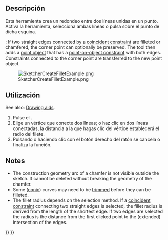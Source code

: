 <languages/>

<div class="mw-translate-fuzzy">
{{Docnav/es
|[[Sketcher_CreateSlot/es|Ranura]]
|[[Sketcher_Trimming/es|Recortar]]
|[[Sketcher_Workbench/es|Croquizador]]
|IconL=Sketcher_CreateSlot.svg
|IconR=Sketcher_Trimming.svg
|IconC=Workbench_Sketcher.svg
}}
</div>

<div class="mw-translate-fuzzy">
{{GuiCommand/es
|Name=Sketcher CreateFillet
|Name/es=Sketcher CreateFillet
|MenuLocation=Croquizador → Geometrías del Croquizador → Crear redondeo
|Workbenches=[[Sketcher Workbench/es|Croquizador]]
|Shortcut=F
}}
</div>

<span id="Description"></span>
==Descripción==

<div class="mw-translate-fuzzy">
Esta herramienta crea un redondeo entre dos líneas unidas en un punto. Activa la herramienta, selecciona ambas líneas o pulsa sobre el punto de dicha esquina.
</div>

{{Version|1.0}}: If two straight edges connected by a [[Sketcher_ConstrainCoincident|coincident constraint]] are filleted or chamfered, the corner point can optionally be preserved. The tool then adds a [[Sketcher_CreatePoint|point object]] that has a [[Sketcher_ConstrainPointOnObject|point-on-object constraint]] with both edges. Constraints connected to the corner point are transferred to the new point object.

[[Image:SketcherCreateFilletExample.png‎]]

<span id="Usage"></span>
==Utilización==

See also: [[Sketcher_Workbench#Drawing_aids|Drawing aids]].

<div class="mw-translate-fuzzy">
# Pulse el {{Button|[[File:Sketcher_CreateFillet.svg|16px]] [[Sketcher_CreateFillet/es|CrearRedondeo]]}}.
# Elige un vértice que conecte dos líneas; o haz clic en dos líneas conectadas, la distancia a la que hagas clic del vértice establecerá el radio del filete. 
# Pulsando {{KEY|Esc}} o haciendo clic con el botón derecho del ratón se cancela o finaliza la función.
</div>

== Notes == 

* The construction geometry arc of a chamfer is not visible outside the sketch. It cannot be deleted without breaking the geometry of the chamfer.
* Some ([[Sketcher_Workbench#Sketcher_CompCreateConic|conic]]) curves may need to be [[Sketcher Trimming|trimmed]] before they can be filleted.
* The fillet radius depends on the selection method. If a [[Sketcher_ConstrainCoincident|coincident constraint]] connecting two straight edges is selected, the fillet radius is derived from the length of the shortest edge. If two edges are selected the radius is the distance from the first clicked point to the (extended) intersection of the edges.


<div class="mw-translate-fuzzy">
{{Docnav/es
|[[Sketcher_CreateSlot/es|Ranura]]
|[[Sketcher_Trimming/es|Recortar]]
|[[Sketcher_Workbench/es|Croquizador]]
|IconL=Sketcher_CreateSlot.svg
|IconR=Sketcher_Trimming.svg
|IconC=Workbench_Sketcher.svg
}}
</div>

{{Sketcher_Tools_navi{{#translation:}}}}
{{Userdocnavi{{#translation:}}}}